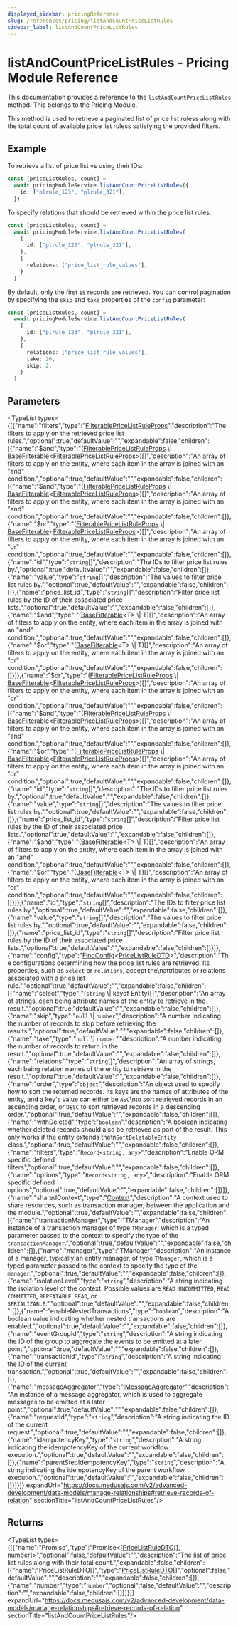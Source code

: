 ```yaml
---
displayed_sidebar: pricingReference
slug: /references/pricing/listAndCountPriceListRules
sidebar_label: listAndCountPriceListRules
---
```



# listAndCountPriceListRules - Pricing Module Reference

This documentation provides a reference to the `listAndCountPriceListRules` method. This belongs to the Pricing Module.

This method is used to retrieve a paginated list of price list ruless along with the total count of available price list ruless satisfying the provided filters.

## Example

To retrieve a list of price list vs using their IDs:

```ts
const [priceListRules, count] =
  await pricingModuleService.listAndCountPriceListRules({
    id: ["plrule_123", "plrule_321"],
  })
```

To specify relations that should be retrieved within the price list rules:

```ts
const [priceListRules, count] =
  await pricingModuleService.listAndCountPriceListRules(
    {
      id: ["plrule_123", "plrule_321"],
    },
    {
      relations: ["price_list_rule_values"],
    }
  )
```

By default, only the first `15` records are retrieved. You can control pagination by specifying the `skip` and `take` properties of the `config` parameter:

```ts
const [priceListRules, count] =
  await pricingModuleService.listAndCountPriceListRules(
    {
      id: ["plrule_123", "plrule_321"],
    },
    {
      relations: ["price_list_rule_values"],
      take: 20,
      skip: 2,
    }
  )
```

## Parameters

<TypeList types={[{"name":"filters","type":"[FilterablePriceListRuleProps](../../../interfaces/pricing.FilterablePriceListRuleProps/page.mdx)","description":"The filters to apply on the retrieved price list rules.","optional":true,"defaultValue":"","expandable":false,"children":[{"name":"$and","type":"([FilterablePriceListRuleProps](../../../interfaces/pricing.FilterablePriceListRuleProps/page.mdx) \\| [BaseFilterable](../../../interfaces/pricing.BaseFilterable/page.mdx)&#60;[FilterablePriceListRuleProps](../../../interfaces/pricing.FilterablePriceListRuleProps/page.mdx)&#62;)[]","description":"An array of filters to apply on the entity, where each item in the array is joined with an \"and\" condition.","optional":true,"defaultValue":"","expandable":false,"children":[{"name":"$and","type":"([FilterablePriceListRuleProps](../../../interfaces/pricing.FilterablePriceListRuleProps/page.mdx) \\| [BaseFilterable](../../../interfaces/pricing.BaseFilterable/page.mdx)&#60;[FilterablePriceListRuleProps](../../../interfaces/pricing.FilterablePriceListRuleProps/page.mdx)&#62;)[]","description":"An array of filters to apply on the entity, where each item in the array is joined with an \"and\" condition.","optional":true,"defaultValue":"","expandable":false,"children":[]},{"name":"$or","type":"([FilterablePriceListRuleProps](../../../interfaces/pricing.FilterablePriceListRuleProps/page.mdx) \\| [BaseFilterable](../../../interfaces/pricing.BaseFilterable/page.mdx)&#60;[FilterablePriceListRuleProps](../../../interfaces/pricing.FilterablePriceListRuleProps/page.mdx)&#62;)[]","description":"An array of filters to apply on the entity, where each item in the array is joined with an \"or\" condition.","optional":true,"defaultValue":"","expandable":false,"children":[]},{"name":"id","type":"`string`[]","description":"The IDs to filter price list rules by.","optional":true,"defaultValue":"","expandable":false,"children":[]},{"name":"value","type":"`string`[]","description":"The values to filter price list rules by.","optional":true,"defaultValue":"","expandable":false,"children":[]},{"name":"price_list_id","type":"`string`[]","description":"Filter price list rules by the ID of their associated price lists.","optional":true,"defaultValue":"","expandable":false,"children":[]},{"name":"$and","type":"([BaseFilterable](../../../interfaces/pricing.BaseFilterable/page.mdx)&#60;T&#62; \\| T)[]","description":"An array of filters to apply on the entity, where each item in the array is joined with an \"and\" condition.","optional":true,"defaultValue":"","expandable":false,"children":[]},{"name":"$or","type":"([BaseFilterable](../../../interfaces/pricing.BaseFilterable/page.mdx)&#60;T&#62; \\| T)[]","description":"An array of filters to apply on the entity, where each item in the array is joined with an \"or\" condition.","optional":true,"defaultValue":"","expandable":false,"children":[]}]},{"name":"$or","type":"([FilterablePriceListRuleProps](../../../interfaces/pricing.FilterablePriceListRuleProps/page.mdx) \\| [BaseFilterable](../../../interfaces/pricing.BaseFilterable/page.mdx)&#60;[FilterablePriceListRuleProps](../../../interfaces/pricing.FilterablePriceListRuleProps/page.mdx)&#62;)[]","description":"An array of filters to apply on the entity, where each item in the array is joined with an \"or\" condition.","optional":true,"defaultValue":"","expandable":false,"children":[{"name":"$and","type":"([FilterablePriceListRuleProps](../../../interfaces/pricing.FilterablePriceListRuleProps/page.mdx) \\| [BaseFilterable](../../../interfaces/pricing.BaseFilterable/page.mdx)&#60;[FilterablePriceListRuleProps](../../../interfaces/pricing.FilterablePriceListRuleProps/page.mdx)&#62;)[]","description":"An array of filters to apply on the entity, where each item in the array is joined with an \"and\" condition.","optional":true,"defaultValue":"","expandable":false,"children":[]},{"name":"$or","type":"([FilterablePriceListRuleProps](../../../interfaces/pricing.FilterablePriceListRuleProps/page.mdx) \\| [BaseFilterable](../../../interfaces/pricing.BaseFilterable/page.mdx)&#60;[FilterablePriceListRuleProps](../../../interfaces/pricing.FilterablePriceListRuleProps/page.mdx)&#62;)[]","description":"An array of filters to apply on the entity, where each item in the array is joined with an \"or\" condition.","optional":true,"defaultValue":"","expandable":false,"children":[]},{"name":"id","type":"`string`[]","description":"The IDs to filter price list rules by.","optional":true,"defaultValue":"","expandable":false,"children":[]},{"name":"value","type":"`string`[]","description":"The values to filter price list rules by.","optional":true,"defaultValue":"","expandable":false,"children":[]},{"name":"price_list_id","type":"`string`[]","description":"Filter price list rules by the ID of their associated price lists.","optional":true,"defaultValue":"","expandable":false,"children":[]},{"name":"$and","type":"([BaseFilterable](../../../interfaces/pricing.BaseFilterable/page.mdx)&#60;T&#62; \\| T)[]","description":"An array of filters to apply on the entity, where each item in the array is joined with an \"and\" condition.","optional":true,"defaultValue":"","expandable":false,"children":[]},{"name":"$or","type":"([BaseFilterable](../../../interfaces/pricing.BaseFilterable/page.mdx)&#60;T&#62; \\| T)[]","description":"An array of filters to apply on the entity, where each item in the array is joined with an \"or\" condition.","optional":true,"defaultValue":"","expandable":false,"children":[]}]},{"name":"id","type":"`string`[]","description":"The IDs to filter price list rules by.","optional":true,"defaultValue":"","expandable":false,"children":[]},{"name":"value","type":"`string`[]","description":"The values to filter price list rules by.","optional":true,"defaultValue":"","expandable":false,"children":[]},{"name":"price_list_id","type":"`string`[]","description":"Filter price list rules by the ID of their associated price lists.","optional":true,"defaultValue":"","expandable":false,"children":[]}]},{"name":"config","type":"[FindConfig](../../../interfaces/pricing.FindConfig/page.mdx)&#60;[PriceListRuleDTO](../../../interfaces/pricing.PriceListRuleDTO/page.mdx)&#62;","description":"The configurations determining how the price list rules are retrieved. Its properties, such as `select` or `relations`, accept the\nattributes or relations associated with a price list rule.","optional":true,"defaultValue":"","expandable":false,"children":[{"name":"select","type":"(`string` \\| keyof Entity)[]","description":"An array of strings, each being attribute names of the entity to retrieve in the result.","optional":true,"defaultValue":"","expandable":false,"children":[]},{"name":"skip","type":"`null` \\| `number`","description":"A number indicating the number of records to skip before retrieving the results.","optional":true,"defaultValue":"","expandable":false,"children":[]},{"name":"take","type":"`null` \\| `number`","description":"A number indicating the number of records to return in the result.","optional":true,"defaultValue":"","expandable":false,"children":[]},{"name":"relations","type":"`string`[]","description":"An array of strings, each being relation names of the entity to retrieve in the result.","optional":true,"defaultValue":"","expandable":false,"children":[]},{"name":"order","type":"`object`","description":"An object used to specify how to sort the returned records. Its keys are the names of attributes of the entity, and a key's value can either be `ASC`\nto sort retrieved records in an ascending order, or `DESC` to sort retrieved records in a descending order.","optional":true,"defaultValue":"","expandable":false,"children":[]},{"name":"withDeleted","type":"`boolean`","description":"A boolean indicating whether deleted records should also be retrieved as part of the result. This only works if the entity extends the\n`SoftDeletableEntity` class.","optional":true,"defaultValue":"","expandable":false,"children":[]},{"name":"filters","type":"`Record<string, any>`","description":"Enable ORM specific defined filters","optional":true,"defaultValue":"","expandable":false,"children":[]},{"name":"options","type":"`Record<string, any>`","description":"Enable ORM specific defined options","optional":true,"defaultValue":"","expandable":false,"children":[]}]},{"name":"sharedContext","type":"[Context](../../../interfaces/pricing.Context/page.mdx)","description":"A context used to share resources, such as transaction manager, between the application and the module.","optional":true,"defaultValue":"","expandable":false,"children":[{"name":"transactionManager","type":"TManager","description":"An instance of a transaction manager of type `TManager`, which is a typed parameter passed to the context to specify the type of the `transactionManager`.","optional":true,"defaultValue":"","expandable":false,"children":[]},{"name":"manager","type":"TManager","description":"An instance of a manager, typically an entity manager, of type `TManager`, which is a typed parameter passed to the context to specify the type of the `manager`.","optional":true,"defaultValue":"","expandable":false,"children":[]},{"name":"isolationLevel","type":"`string`","description":"A string indicating the isolation level of the context. Possible values are `READ UNCOMMITTED`, `READ COMMITTED`, `REPEATABLE READ`, or `SERIALIZABLE`.","optional":true,"defaultValue":"","expandable":false,"children":[]},{"name":"enableNestedTransactions","type":"`boolean`","description":"A boolean value indicating whether nested transactions are enabled.","optional":true,"defaultValue":"","expandable":false,"children":[]},{"name":"eventGroupId","type":"`string`","description":"A string indicating the ID of the group to aggregate the events to be emitted at a later point.","optional":true,"defaultValue":"","expandable":false,"children":[]},{"name":"transactionId","type":"`string`","description":"A string indicating the ID of the current transaction.","optional":true,"defaultValue":"","expandable":false,"children":[]},{"name":"messageAggregator","type":"[IMessageAggregator](../../../interfaces/pricing.IMessageAggregator/page.mdx)","description":"An instance of a message aggregator, which is used to aggregate messages to be emitted at a later point.","optional":true,"defaultValue":"","expandable":false,"children":[]},{"name":"requestId","type":"`string`","description":"A string indicating the ID of the current request.","optional":true,"defaultValue":"","expandable":false,"children":[]},{"name":"idempotencyKey","type":"`string`","description":"A string indicating the idempotencyKey of the current workflow execution.","optional":true,"defaultValue":"","expandable":false,"children":[]},{"name":"parentStepIdempotencyKey","type":"`string`","description":"A string indicating the idempotencyKey of the parent workflow execution.","optional":true,"defaultValue":"","expandable":false,"children":[]}]}]} expandUrl="https://docs.medusajs.com/v2/advanced-development/data-models/manage-relationships#retrieve-records-of-relation" sectionTitle="listAndCountPriceListRules"/>

## Returns

<TypeList types={[{"name":"Promise","type":"Promise&#60;[[PriceListRuleDTO](../../../interfaces/pricing.PriceListRuleDTO/page.mdx)[], number]&#62;","optional":false,"defaultValue":"","description":"The list of price list rules along with their total count.","expandable":false,"children":[{"name":"PriceListRuleDTO[]","type":"[PriceListRuleDTO](../../../interfaces/pricing.PriceListRuleDTO/page.mdx)[]","optional":false,"defaultValue":"","description":"","expandable":false,"children":[]},{"name":"number","type":"`number`","optional":false,"defaultValue":"","description":"","expandable":false,"children":[]}]}]} expandUrl="https://docs.medusajs.com/v2/advanced-development/data-models/manage-relationships#retrieve-records-of-relation" sectionTitle="listAndCountPriceListRules"/>
